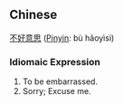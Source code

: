 ==Chinese==
[[不]][[好]][[意]][[思]] ([[Pinyin]]: bù hǎoyìsi)

===Idiomaic Expression===
# To be embarrassed.
# Sorry; Excuse me.